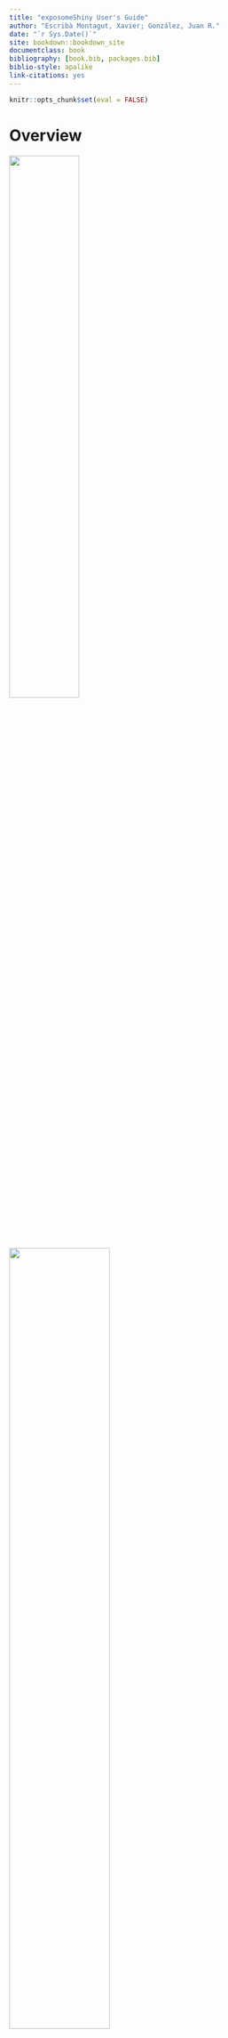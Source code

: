 ```yaml
--- 
title: "exposomeShiny User's Guide"
author: "Escribà Montagut, Xavier; González, Juan R."
date: "`r Sys.Date()`"
site: bookdown::bookdown_site
documentclass: book
bibliography: [book.bib, packages.bib]
biblio-style: apalike
link-citations: yes
---
```


```r
knitr::opts_chunk$set(eval = FALSE)
```

# Overview

![](images/athlete.png){width=50%}


![](images/logo.png){width=60%}



exposomeShiny is a data analysis toolbox with the following features:

+ Data handling: imputation, LOD, transformation, ...
+ Exposome characterization
+ Exposome-wide association analysis
+ Multivariate association
+ Omic data integration
+ Post-omic data analysis: CTD database

To do so, exposomeShiny relies on previously existent Bioconductor packages (rexposome, omicRexposome and CTDquerier), it uses them in a seamless way so the final user of exposomShiny can perform the same studies that would conduct using the Bioconductor packages but without writing a single line of code.